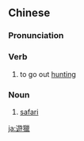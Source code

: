 {{also|游猎|游獵}}
==Chinese==
{{zh-forms|s=游猎|t2=游獵}}

===Pronunciation===
{{zh-pron
|m=yóuliè
|c=jau4 lip6
|cat=v,n
}}

===Verb===
{{zh-verb}}

# {{lb|zh|literary}} to go out [[hunt]]ing

===Noun===
{{zh-noun}}

# [[safari]]

[[ja:遊獵]]